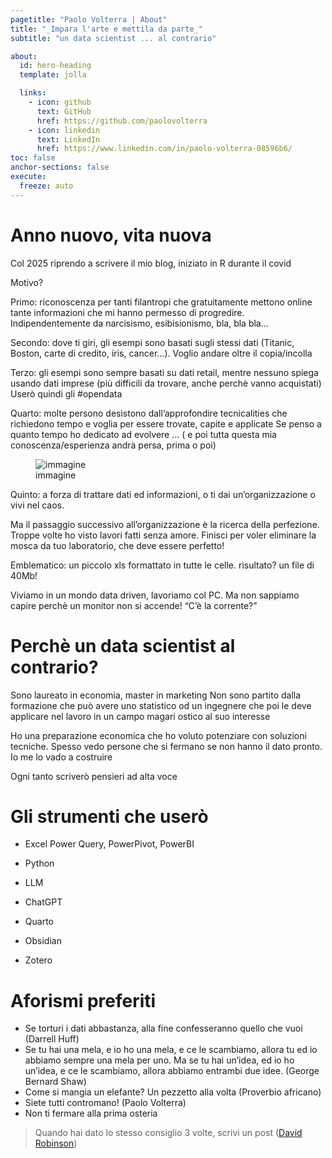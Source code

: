 ```yaml
---
pagetitle: "Paolo Volterra | About"
title: "_Impara l'arte e mettila da parte_"
subtitle: "un data scientist ... al contrario"

about:
  id: hero-heading
  template: jolla

  links:
    - icon: github
      text: GitHub
      href: https://github.com/paolovolterra
    - icon: linkedin
      text: LinkedIn
      href: https://www.linkedin.com/in/paolo-volterra-08596b6/
toc: false
anchor-sections: false
execute: 
  freeze: auto
---
```


::: {#hero-heading}
:::


# Anno nuovo, vita nuova

Col 2025 riprendo a scrivere il mio blog, iniziato in R durante il covid

Motivo?

Primo: riconoscenza per tanti filantropi che gratuitamente mettono online tante informazioni che mi hanno permesso di progredire. Indipendentemente da narcisismo, esibisionismo, bla, bla bla...

Secondo: dove ti giri, gli esempi sono basati sugli stessi dati (Titanic, Boston, carte di credito, iris, cancer...). Voglio andare oltre il copia/incolla

Terzo: gli esempi sono sempre basati su dati retail, mentre nessuno spiega usando dati imprese (più difficili da trovare, anche perchè vanno acquistati)
Userò quindi gli #opendata

Quarto: molte persono desistono dall'approfondire tecnicalities che richiedono tempo e voglia per essere trovate, capite e applicate
Se penso a quanto tempo ho dedicato ad evolvere ... ( e poi tutta questa mia conoscenza/esperienza andrà persa, prima o poi)

![immagine](./media/sddefault.jpg)

Quinto: a forza di trattare dati ed informazioni, o ti dai un'organizzazione o vivi nel caos.

Ma il passaggio successivo all'organizzazione è la ricerca della perfezione. Troppe volte ho visto lavori fatti senza amore. Finisci per voler eliminare la mosca da tuo laboratorio, che deve essere perfetto!

Emblematico: un piccolo xls formattato in tutte le celle. risultato? un file di 40Mb!

Viviamo in un mondo data driven, lavoriamo col PC.
Ma non sappiamo capire perchè un monitor non si accende!
"C'è la corrente?"

# Perchè un data scientist al contrario?

Sono laureato in economia, master in marketing
Non sono partito dalla formazione che può avere uno statistico od un ingegnere che poi le deve applicare nel lavoro in un campo magari ostico al suo interesse

Ho una preparazione economica che ho voluto potenziare con soluzioni tecniche. Spesso vedo persone che si fermano se non hanno il dato pronto. Io me lo vado a costruire

Ogni tanto scriverò pensieri ad alta voce


# Gli strumenti che userò

- Excel Power Query, PowerPivot, PowerBI
- Python
- LLM
- ChatGPT

- Quarto
- Obsidian
- Zotero


# Aforismi preferiti

- Se torturi i dati abbastanza, alla fine confesseranno quello che vuoi (Darrell Huff)
- Se tu hai una mela, e io ho una mela, e ce le scambiamo, allora tu ed io abbiamo sempre una mela per uno. Ma se tu hai un'idea, ed io ho un'idea, e ce le scambiamo, allora abbiamo entrambi due idee. (George Bernard Shaw)
- Come si mangia un elefante? Un pezzetto alla volta (Proverbio africano)
- Siete tutti contromano! (Paolo Volterra)
- Non ti fermare alla prima osteria


> Quando hai dato lo stesso consiglio 3 volte, scrivi un post ([David Robinson](https://twitter.com/drob/status/928447584712253440))

